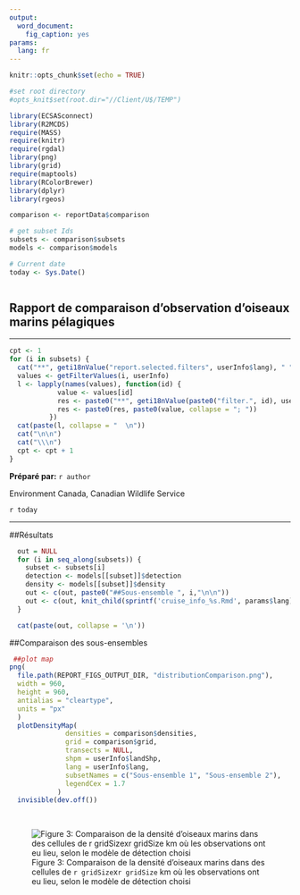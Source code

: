 ```yaml
---
output: 
  word_document:
    fig_caption: yes
params:
  lang: fr
---
```


```r
knitr::opts_chunk$set(echo = TRUE)
```


```r
#set root directory
#opts_knit$set(root.dir="//Client/U$/TEMP")
```

```r
library(ECSASconnect)
library(R2MCDS)
require(MASS)
require(knitr)
require(rgdal)
library(png)
library(grid)
require(maptools)
library(RColorBrewer) 
library(dplyr)
library(rgeos)

comparison <- reportData$comparison

# get subset Ids
subsets <- comparison$subsets
models <- comparison$models

# Current date
today <- Sys.Date()



```

## Rapport de comparaison d'observation d'oiseaux marins pélagiques 

-------------------------

```r
cpt <- 1
for (i in subsets) {
  cat("**", geti18nValue("report.selected.filters", userInfo$lang), " ", cpt, " :**\n\n", sep = "")
  values <- getFilterValues(i, userInfo)
  l <- lapply(names(values), function(id) {
            value <- values[id]
            res <- paste0("**", geti18nValue(paste0("filter.", id), userInfo$lang), ":** ")
            res <- paste0(res, paste0(value, collapse = "; "))
          })
  cat(paste(l, collapse = "  \n"))
  cat("\n\n")
  cat("\\\n")
  cpt <- cpt + 1
}

```

**Préparé par:** `r author`

Environment Canada, Canadian Wildlife Service

`r today`

-------------------------


##Résultats


```r
  out = NULL
  for (i in seq_along(subsets)) {
    subset <- subsets[i]
    detection <- models[[subset]]$detection
    density <- models[[subset]]$density
    out <- c(out, paste0("##Sous-ensemble ", i,"\n\n"))
    out <- c(out, knit_child(sprintf('cruise_info_%s.Rmd', params$lang)))
  }
```

```r
  cat(paste(out, collapse = '\n'))
```


##Comparaison des sous-ensembles


```r

 ##plot map
png(
  file.path(REPORT_FIGS_OUTPUT_DIR, "distributionComparison.png"),
  width = 960,
  height = 960,
  antialias = "cleartype",
  units = "px"
  )
  plotDensityMap(
              densities = comparison$densities,
              grid = comparison$grid,
              transects = NULL,
              shpm = userInfo$landShp,
              lang = userInfo$lang,
              subsetNames = c("Sous-ensemble 1", "Sous-ensemble 2"),
              legendCex = 1.7
            )
  invisible(dev.off())
  
  
```


 ![Figure 3: Comparaison de la densité d'oiseaux marins dans des cellules de `r gridSize`x`r gridSize` km où les observations ont eu lieu, selon le modèle de détection choisi](`r file.path(REPORT_FIGS_OUTPUT_DIR, "distributionComparison.png")` "Graphique de comparaison de distribution entre les deux sous-ensembles")
 

